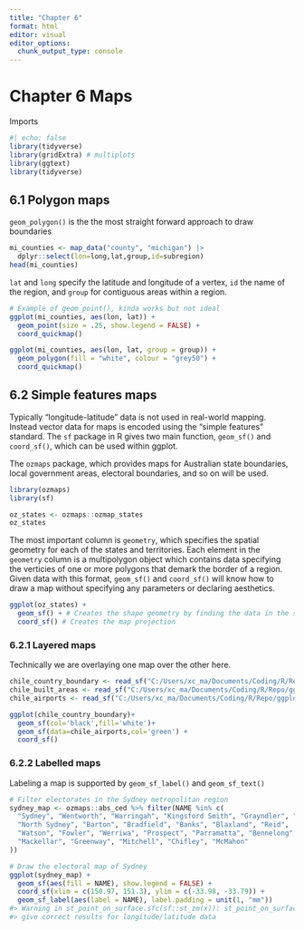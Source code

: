 ```yaml
---
title: "Chapter 6"
format: html
editor: visual
editor_options: 
  chunk_output_type: console
---
```


# Chapter 6 Maps

Imports

```r
#| echo: false
library(tidyverse)
library(gridExtra) # multiplots
library(ggtext)
library(tidyverse)
```

## 6.1 Polygon maps
`geom_polygon()` is the the most straight forward approach to draw boundaries
```r
mi_counties <- map_data("county", "michigan") |> 
  dplyr::select(lon=long,lat,group,id=subregion)
head(mi_counties)
```
`lat` and `long` specify the latitude and longitude of a vertex, `id` the name of the region, and `group` for contiguous areas within a region. 
```r
# Example of geom_point(), kinda works but not ideal
ggplot(mi_counties, aes(lon, lat)) + 
  geom_point(size = .25, show.legend = FALSE) +
  coord_quickmap()

ggplot(mi_counties, aes(lon, lat, group = group)) +
  geom_polygon(fill = "white", colour = "grey50") + 
  coord_quickmap()
```
## 6.2 Simple features maps 
Typically "longitude-latitude" data is not used in real-world mapping. Instead vector data for maps is encoded using the "simple features" standard. The `sf` package in R gives two main function, `geom_sf()` and `coord_sf()`, which can be used within ggplot. 

The `ozmaps` package, which provides maps for Australian state boundaries, local government areas, electoral boundaries, and so on will be used. 
```r
library(ozmaps)
library(sf)

oz_states <- ozmaps::ozmap_states
oz_states
```
The most important column is `geometry`, which specifies the spatial geometry for each of the states and territories. Each element in the `geometry` column is a multipolygon object which contains data specifying the verticies of one or more polygons that demark the border of a region. Given data with this format, `geom_sf()` and `coord_sf()` will know how to draw a map without specifying any parameters or declaring aesthetics.
```r
ggplot(oz_states) +
  geom_sf() + # Creates the shape geometry by finding the data in the sf object
  coord_sf() # Creates the map projection
```
### 6.2.1 Layered maps
Technically we are overlaying one map over the other here. 
```r
chile_country_boundary <- read_sf("C:/Users/xc_ma/Documents/Coding/R/Repo/ggplot2_book/boundary.shp")
chile_built_areas <- read_sf("C:/Users/xc_ma/Documents/Coding/R/Repo/ggplot2_book/columbia_iscgm_chile_2008_builtupa.shp") # Can't get this one to visualize right. It's supposed to include "all details" of chile
chile_airports <- read_sf("C:/Users/xc_ma/Documents/Coding/R/Repo/ggplot2_book/columbia_iscgm_chile_2008_aerofacp.shp")

ggplot(chile_country_boundary)+
  geom_sf(col='black',fill='white')+
  geom_sf(data=chile_airports,col='green') +
  coord_sf()
```
### 6.2.2 Labelled maps
Labeling a map is supported by `geom_sf_label()` and `geom_sf_text()`
```r
# Filter electorates in the Sydney metropolitan region
sydney_map <- ozmaps::abs_ced %>% filter(NAME %in% c(
  "Sydney", "Wentworth", "Warringah", "Kingsford Smith", "Grayndler", "Lowe", 
  "North Sydney", "Barton", "Bradfield", "Banks", "Blaxland", "Reid", 
  "Watson", "Fowler", "Werriwa", "Prospect", "Parramatta", "Bennelong", 
  "Mackellar", "Greenway", "Mitchell", "Chifley", "McMahon"
))

# Draw the electoral map of Sydney
ggplot(sydney_map) + 
  geom_sf(aes(fill = NAME), show.legend = FALSE) + 
  coord_sf(xlim = c(150.97, 151.3), ylim = c(-33.98, -33.79)) + 
  geom_sf_label(aes(label = NAME), label.padding = unit(1, "mm"))
#> Warning in st_point_on_surface.sfc(sf::st_zm(x)): st_point_on_surface may not
#> give correct results for longitude/latitude data
```

